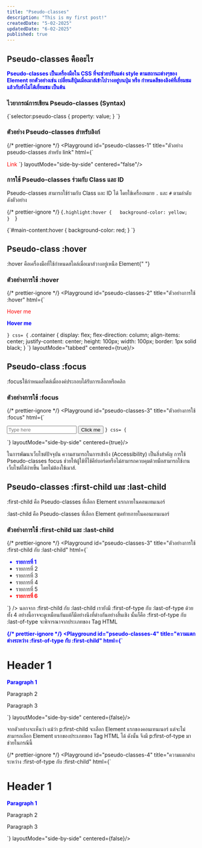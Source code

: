 ```yaml
---
title: "Pseudo-classes"
description: "This is my first post!"
createdDate: "5-02-2025"
updatedDate: "6-02-2025"
published: true
---
```


## Pseudo-classes คืออะไร

Pseudo-classes เป็นเครื่องมือใน CSS ที่จะช่วยปรับแต่ง style ตามสถานะต่างๆของ Element ยกตัวอย่างเช่น เปลี่ยนสีปุ่มเมื่อเมาส์เข้าไปวางอยู่บนปุ่ม หรือ กำหนดสีของลิงค์ที่เยี่ยมชมแล้วกับยังไม่ได้เยี่ยมชม เป็นต้น

### ไวยากรณ์การเขียน Pseudo-classes (Syntax)

<CodeBlock>
  {`selector:pseudo-class {
    property: value;
}
`}
</CodeBlock>

### ตัวอย่าง Pseudo-classes สำหรับลิงก์

{/* prettier-ignore */}
<Playground id="pseudo-classes-1" title="ตัวอย่าง pseudo-classes สำหรับ link" html={`
<style>
    /* ลิงก์ที่ยังไม่ได้เยี่ยมชม */
    a:link { 
      color: red; 
    } 
    /* ลิงก์ที่เยี่ยมชมแล้ว */
    a:visited { 
      color: pink; 
    }   
    /* เมื่อวางเมาส์เหนือลิงก์ */
    a:hover { 
      color: green;
    }      
    /* ขณะกดลิงก์ */
    a:active { 
      color: blue; 
    }     
</style>

<a href="#">Link</a>
`} layoutMode="side-by-side" centered="false"/>

### การใช้ Pseudo-classes ร่วมกับ Class และ ID

Pseudo-classes สามารถใช้ร่วมกับ Class และ ID ได้ โดยใช้เครื่องหมาย `.` และ `#` ตามลำดับ ดังตัวอย่าง

{/* prettier-ignore */}
<CodeBlock index={1}>
{`.highlight:hover {  
  background-color: yellow;  
} 
`}
</CodeBlock>

<CodeBlock index={2}>
  {`#main-content:hover {  
  background-color: red;  
} 
`}
</CodeBlock>

## Pseudo-class <TextCode>:hover</TextCode>

<TextCode>:hover</TextCode>
คือเครื่องมือที่ใช้กำหนดสไตล์เมื่อเมาส์วางอยู่เหนือ Element{" "}

### ตัวอย่างการใช้ <TextCode>:hover</TextCode>

{/* prettier-ignore */}
<Playground id="pseudo-classes-2" title="ตัวอย่างการใช้ :hover" html={`
<style>
    a {
      color:blue;
      text-decoration:none;
    }
    a:hover {
      color:red;
      text-decoration:underline;
    }
    p:hover {
      background-color:yellow;
      cursor:pointer;
    }
</style>
<div class="container">
    <a href="#">Hover me</a>
    <p>Hover me</p>
</div>

`} css=
{`
.container {
display: flex;
flex-direction: column;
align-items: center;
justify-content: center;
height: 100px;
width: 100px;
border: 1px solid black;
}
`}
layoutMode="tabbed" centered={true}/>

## Pseudo-class <TextCode>:focus</TextCode>

<TextCode>:focus</TextCode>ใช้กำหนดสไตล์เมื่อองค์ประกอบได้รับการเลือกหรือคลิก

### ตัวอย่างการใช้ <TextCode>:focus</TextCode>

{/* prettier-ignore */}
<Playground id="pseudo-classes-3" title="ตัวอย่างการใช้ :focus" html={`
<style>
    input:focus {
      outline: 20px solid red;
      box-shadow: 0 0 5px rgba(0,0,255,0.5);
    }
    button:focus {
      background-color: lightblue;
    }
</style>

  <input
    type="text"
    placeholder="Type here"
  />
  <button>Click me</button>
`}
css=
{`

`}
layoutMode="side-by-side" centered={true}/>

<Callout title="ทำไม Pseudo-classes focus ถึงสำคัญ?">
  ในการพัฒนาเว็บไซต์ปัจจุบัน ความสามารถในการเข้าถึง (Accessibility)
  เป็นสิ่งสำคัญ การใช้ Pseudo-classes focus
  ช่วยให้ผู้ใช้ที่ใช้คีย์บอร์ดหรือไม่สามารถควบคุมด้วยมือสามารถใช้งานเว็บไซต์ได้ง่ายขึ้น
  โดยไม่ต้องใช้เมาส์.
</Callout>

## Pseudo-classes <TextCode>:first-child</TextCode> และ <TextCode>:last-child</TextCode>

<TextCode>:first-child</TextCode>
คือ Pseudo-classes ที่เลือก Element แรกภายในคอนเทนเนอร์

<TextCode>:last-child</TextCode>
คือ Pseudo-classes ที่เลือก Element สุดท้ายภายในคอนเทนเนอร์

### ตัวอย่างการใช้ <TextCode>:first-child</TextCode> และ <TextCode>:last-child</TextCode>

{/* prettier-ignore */}
<Playground id="pseudo-classes-3" title="ตัวอย่างการใช้ :first-child กับ :last-child" html={`
<style>
    li:first-child {  
      color: blue;  
      font-weight: bold;  
    }
    li:last-child {
      color: red;
      font-weight: bold;
    }
</style>
  <ul>
    <li>รายการที่ 1</li>
    <li>รายการที่ 2</li>
    <li>รายการที่ 3</li>
    <li>รายการที่ 4</li>
    <li>รายการที่ 5</li>
    <li>รายการที่ 6</li>
  </ul>
`} />

<Callout title="Pseudo-classes first-of-type กับ last-of-type คืออะไร?" initialHeight={600}>
  นอกจาก :first-child กับ :last-child เรายังมี :first-of-type กับ :last-of-type
  ด้วย ทั้ง 4 อย่างนี้อาจจะดูเหมือนกันแต่ก็มีอย่างนึงที่ต่างกันอย่างสิ้นเชิง
  นั้นก็คือ <TextCode>:first-of-type</TextCode> กับ
  <TextCode>:last-of-type</TextCode> จะพิจารณาจากประเภทของ Tag HTML

{/* prettier-ignore */}
<Playground id="pseudo-classes-4" title="ความแตกต่างระหว่าง :first-of-type กับ :first-child" html={`
<style>
    p:first-child {  
      color: blue;  
      font-weight: bold;  
    }
</style>
<div>
    <h1>Header 1</h1>
    <p>Paragraph 1</p>
    <p>Paragraph 2</p>
    <p>Paragraph 3</p>
</div>
`} layoutMode="side-by-side" centered={false}/>

จากตัวอย่างจะเห็นว่า แม้ว่า <TextCode>p:first-child</TextCode> จะเลือก Element แรกของคอนเทนเนอร์ แต่จะไม่สามารถเลือก Element แรกของประเภทของ Tag HTML ได้ ดังนั้น จึงมี <TextCode>p:first-of-type</TextCode> มาช่วยในกรณีนี้

{/* prettier-ignore */}
<Playground id="pseudo-classes-4" title="ความแตกต่างระหว่าง :first-of-type กับ :first-child" html={`
<style>
    p:first-of-type {  
      color: blue;  
      font-weight: bold;  
    }
</style>
<div>
    <h1>Header 1</h1>
    <p>Paragraph 1</p>
    <p>Paragraph 2</p>
    <p>Paragraph 3</p>
</div>
`} layoutMode="side-by-side" centered={false}/>

</Callout>
